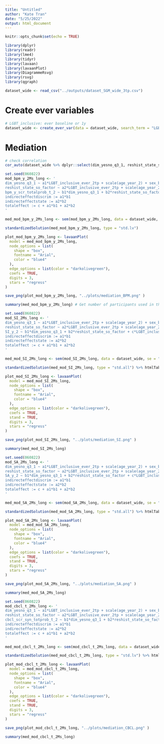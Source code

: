 ```yaml
---
title: "Untitled"
author: "Kate Tran"
date: "5/25/2022"
output: html_document
---
```


```r
knitr::opts_chunk$set(echo = TRUE)
```

```r
library(dplyr)
library(readr)
library(lme4)
library(tidyr)
library(lavaan)
library(lavaanPlot)
library(DiagrammeRsvg)
library(rsvg)
library(qgraph)
```

```r
dataset_wide <- read_csv("../outputs/dataset_SGM_wide_3tp.csv")
```

# Create ever variables
```r
# LGBT_inclusive: ever baseline or 1y
dataset_wide <- create_ever_var(data = dataset_wide, search_term = "LGBT_inclusive_bl|LGBT_inclusive_1", new_col_name = "LGBT_inclusive_ever_2tp")
```

# Mediation
```r
# check correlation
cor_auto(dataset_wide %>% dplyr::select(dim_yesno_q3_1, reshist_state_so_factor)) # not high # no correlation in mediation
```

```r
set.seed(060822)
mod_bpm_y_2Ms_long <- '
dim_yesno_q3_1 ~ a1*LGBT_inclusive_ever_2tp + scale(age_year_2) + sex_br + race_black + race_white + ethnicity_hisp + scale(household_income_2)
reshist_state_so_factor ~ a2*LGBT_inclusive_ever_2tp + scale(age_year_2) + sex_br + race_black + race_white + ethnicity_hisp + scale(household_income_2)
bpm_y_scr_totalprob_t_2 ~ b1*dim_yesno_q3_1 + b2*reshist_state_so_factor + c*LGBT_inclusive_ever_2tp + scale(age_year_2) + sex_br + race_black + race_white + ethnicity_hisp + scale(household_income_2)
indirecteffectdiscrim := a1*b1
indirecteffectstate := a2*b2
totaleffect := c + a1*b1 + a2*b2
'

med_mod_bpm_y_2Ms_long <- sem(mod_bpm_y_2Ms_long, data = dataset_wide, se = "bootstrap", bootstrap = 500)

standardizedSolution(med_mod_bpm_y_2Ms_long, type = "std.lv")

plot_mod_bpm_y_2Ms_long <- lavaanPlot(
  model = med_mod_bpm_y_2Ms_long,
  node_options = list(
    shape = "box",
    fontname = "Arial",
    color = "blue4"
  ),
  edge_options = list(color = "darkolivegreen"),
  coefs = TRUE,
  digits = 3,
  stars = "regress"
)

save_png(plot_mod_bpm_y_2Ms_long, "../plots/mediation_BPM.png" )

summary(med_mod_bpm_y_2Ms_long) # Get number of participants used in the models
```

```r
set.seed(060822)
mod_SI_2Ms_long <- '
dim_yesno_q3_1 ~ a1*LGBT_inclusive_ever_2tp + scale(age_year_2) + sex_br + race_black + race_white + ethnicity_hisp  + scale(household_income_2)
reshist_state_so_factor ~ a2*LGBT_inclusive_ever_2tp + scale(age_year_2) + sex_br + race_black + race_white + ethnicity_hisp  + scale(household_income_2)
SI_y_2 ~ b1*dim_yesno_q3_1 + b2*reshist_state_so_factor + c*LGBT_inclusive_ever_2tp + scale(age_year_2) + sex_br + race_black + race_white + ethnicity_hisp  + scale(household_income_2)
indirecteffectdiscrim := a1*b1
indirecteffectstate := a2*b2
totaleffect := c + a1*b1 + a2*b2
'

med_mod_SI_2Ms_long <- sem(mod_SI_2Ms_long, data = dataset_wide, se = "bootstrap", bootstrap = 500)

standardizedSolution(med_mod_SI_2Ms_long, type = "std.all") %>% htmlTable::htmlTable()

plot_mod_SI_2Ms_long <- lavaanPlot(
  model = med_mod_SI_2Ms_long,
  node_options = list(
    shape = "box",
    fontname = "Arial",
    color = "blue4"
  ),
  edge_options = list(color = "darkolivegreen"),
  coefs = TRUE,
  stand = TRUE,
  digits = 3,
  stars = "regress"
)

save_png(plot_mod_SI_2Ms_long, "../plots/mediation_SI.png" )

summary(med_mod_SI_2Ms_long)
```

```r
set.seed(060822)
mod_SA_2Ms_long <- '
dim_yesno_q3_1 ~ a1*LGBT_inclusive_ever_2tp + scale(age_year_2) + sex_br + race_black + race_white + ethnicity_hisp  + scale(household_income_2)
reshist_state_so_factor ~ a2*LGBT_inclusive_ever_2tp + scale(age_year_2) + sex_br + race_black + race_white + ethnicity_hisp  + scale(household_income_2)
SA_y_2 ~ b1*dim_yesno_q3_1 + b2*reshist_state_so_factor + c*LGBT_inclusive_ever_2tp + scale(age_year_2) + sex_br + race_black + race_white + ethnicity_hisp  + scale(household_income_2)
indirecteffectdiscrim := a1*b1
indirecteffectstate := a2*b2
totaleffect := c + a1*b1 + a2*b2
'

med_mod_SA_2Ms_long <- sem(mod_SA_2Ms_long, data = dataset_wide, se = "bootstrap", bootstrap = 500)

standardizedSolution(med_mod_SA_2Ms_long, type = "std.all") %>% htmlTable::htmlTable()

plot_mod_SA_2Ms_long <- lavaanPlot(
  model = med_mod_SA_2Ms_long,
  node_options = list(
    shape = "box",
    fontname = "Arial",
    color = "blue4"
  ),
  edge_options = list(color = "darkolivegreen"),
  coefs = TRUE,
  stand = TRUE,
  digits = 3,
  stars = "regress"
)

save_png(plot_mod_SA_2Ms_long, "../plots/mediation_SA.png" )

summary(med_mod_SA_2Ms_long)
```

```r
set.seed(060822)
mod_cbcl_t_2Ms_long <- '
dim_yesno_q3_1 ~ a1*LGBT_inclusive_ever_2tp + scale(age_year_2) + sex_br + race_black + race_white + ethnicity_hisp + scale(household_income_2)
reshist_state_so_factor ~ a2*LGBT_inclusive_ever_2tp + scale(age_year_2) + sex_br + race_black + race_white + ethnicity_hisp + scale(household_income_2)
cbcl_scr_syn_totprob_t_2 ~ b1*dim_yesno_q3_1 + b2*reshist_state_so_factor + c*LGBT_inclusive_ever_2tp + scale(age_year_2) + sex_br + race_black + race_white + ethnicity_hisp + scale(household_income_2)
indirecteffectdiscrim := a1*b1
indirecteffectstate := a2*b2
totaleffect := c + a1*b1 + a2*b2
'

med_mod_cbcl_t_2Ms_long <- sem(mod_cbcl_t_2Ms_long, data = dataset_wide, se = "bootstrap", bootstrap = 500)

standardizedSolution(med_mod_cbcl_t_2Ms_long, type = "std.lv") %>% htmlTable::htmlTable()

plot_mod_cbcl_t_2Ms_long <- lavaanPlot(
  model = med_mod_cbcl_t_2Ms_long,
  node_options = list(
    shape = "box",
    fontname = "Arial",
    color = "blue4"
  ),
  edge_options = list(color = "darkolivegreen"),
  coefs = TRUE,
  stand = TRUE,
  digits = 3,
  stars = "regress"
)

save_png(plot_mod_cbcl_t_2Ms_long, "../plots/mediation_CBCL.png" )

summary(med_mod_cbcl_t_2Ms_long)
```

